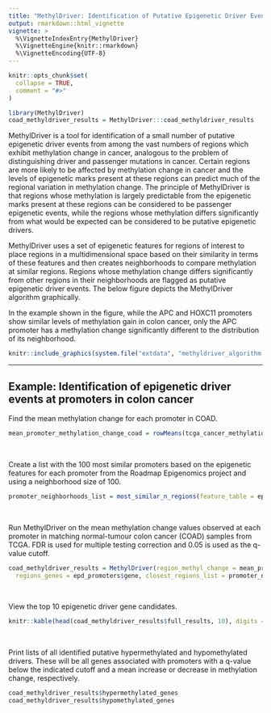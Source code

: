 ```yaml
---
title: "MethylDriver: Identification of Putative Epigenetic Driver Events"
output: rmarkdown::html_vignette
vignette: >
  %\VignetteIndexEntry{MethylDriver}
  %\VignetteEngine{knitr::rmarkdown}
  %\VignetteEncoding{UTF-8}
---
```


```r
knitr::opts_chunk$set(
  collapse = TRUE,
  comment = "#>"
)
```

```r
library(MethylDriver)
coad_methyldriver_results = MethylDriver:::coad_methyldriver_results
```

MethylDriver is a tool for identification of a small number of putative epigenetic driver events from among the vast numbers of regions which exhibit methylation change in cancer, analogous to the problem of distinguishing driver and passenger mutations in cancer. Certain regions are more likely to be affected by methylation change in cancer and the levels of epigenetic marks present at these regions can predict much of the regional variation in methylation change. The principle of MethylDriver is that regions whose methylation is largely predictable from the epigenetic marks present at these regions can be considered to be passenger epigenetic events, while the regions whose methylation differs significantly from what would be expected can be considered to be putative epigenetic drivers. 

MethylDriver uses a set of epigenetic features for regions of interest to place regions in a multidimensional space based on their similarity in terms of these features and then creates neighborhoods to compare methylation at similar regions. Regions whose methylation change differs significantly from other regions in their neighborhoods are flagged as putative epigenetic driver events. The below figure depicts the MethylDriver algorithm graphically. 

In the example shown in the figure, while the APC and HOXC11 promoters show similar levels of methylation gain in colon cancer, only the APC promoter has a methylation change significantly different to the distribution of its neighborhood. 

```R
knitr::include_graphics(system.file("extdata", "methyldriver_algorithm.png", package = "MethylDriver"))
```
----
## Example: Identification of epigenetic driver events at promoters in colon cancer

Find the mean methylation change for each promoter in COAD.
```R
mean_promoter_methylation_change_coad = rowMeans(tcga_cancer_methylation_change_tables$COAD, na.rm = T)
```
<br>

Create a list with the 100 most similar promoters based on the epigenetic features for each promoter from the Roadmap Epigenomics project and using a neighborhood size of 100.
```R
promoter_neighborhoods_list = most_similar_n_regions(feature_table = epd_promoter_epigenetic_features, ranges = epd_promoters, n = 100)
```
<br>

Run MethylDriver on the mean methylation change values observed at each promoter in matching normal-tumour colon cancer (COAD) samples from TCGA. FDR is used for multiple testing correction and 0.05 is used as the q-value cutoff.
```R
coad_methyldriver_results = MethylDriver(region_methyl_change = mean_promoter_methylation_change_coad, 
  regions_genes = epd_promoters$gene, closest_regions_list = promoter_neighborhoods_list, multiple_correction = "fdr", q_value_cutoff = 0.05)
```
<br>

View the top 10 epigenetic driver gene candidates.
```R
knitr::kable(head(coad_methyldriver_results$full_results, 10), digits = 3)
```
<br>

Print lists of all identified putative hypermethylated and hypomethylated drivers. These will be all genes associated with promoters with a q-value below the indicated cutoff and a mean increase or decrease  in methylation change, respectively. 
```R
coad_methyldriver_results$hypermethylated_genes
coad_methyldriver_results$hypomethylated_genes
```
